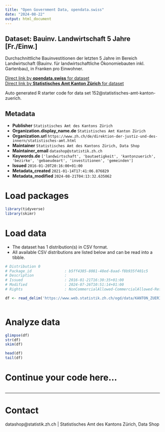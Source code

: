 ```yaml
---
title: "Open Government Data, opendata.swiss"
date: "2024-08-22"
output: html_document
---
```


## Dataset: Bauinv. Landwirtschaft 5 Jahre [Fr./Einw.]

Durchschnittliche Bauinvestitionen der letzten 5 Jahre im Bereich Landwirtschaft (Bauinv. für landwirtschaftliche Ökonomiebauten inkl. Gartenbau), in Franken pro Einwohner.

[Direct link by **opendata.swiss** for dataset](https://opendata.swiss/de/dataset/bauinv-landwirtschaft-5-jahre-fr-einw)<br>
[Direct link by **Statistisches Amt Kanton Zürich** for dataset](https://www.zh.ch/de/politik-staat/gemeinden/gemeindeportraet.html)

Auto generated R starter code for data set 152@statistisches-amt-kanton-zuerich.

## Metadata

- **Publisher** `Statistisches Amt des Kantons Zürich`
- **Organization.display_name.de** `Statistisches Amt Kanton Zürich`
- **Organization.url** `https://www.zh.ch/de/direktion-der-justiz-und-des-innern/statistisches-amt.html`
- **Maintainer** `Statistisches Amt des Kantons Zürich, Data Shop`
- **Maintainer_email** `datashop@statistik.zh.ch`
- **Keywords.de** `['landwirtschaft', 'bautaetigkeit', 'kantonzuerich', 'bezirke', 'gebaeudeart', 'investitionen', 'gemeinden']`
- **Issued** `2016-01-20T20:16:00+01:00`
- **Metadata_created** `2021-01-14T17:41:06.876829`
- **Metadata_modified** `2024-08-21T04:13:32.635062`


# Load packages

```r

library(tidyverse)
library(skimr)

```

# Load data

-   The dataset has 1 distribution(s) in CSV format.
-   All available CSV distributions are listed below and can be read into a tibble.

```r

# Distribution 0
# Package_id               : b5ff4385-8081-48ed-8aad-f8b935f401c5
# Description              : 
# Issued                   : 2016-01-21T16:30:35+01:00
# Modified                 : 2024-07-26T10:51:14+01:00
# Rights                   : NonCommercialAllowed-CommercialAllowed-ReferenceRequired

df <- read_delim('https://www.web.statistik.zh.ch/ogd/data/KANTON_ZUERICH_174.csv')



```

# Analyze data

```r

glimpse(df)
str(df)
skim(df)

head(df)
tail(df)

```

# Continue your code here...

```r

```

------------------------------------------------------------------------

# Contact

datashop@statistik.zh.ch | Statistisches Amt des Kantons Zürich, Data Shop
